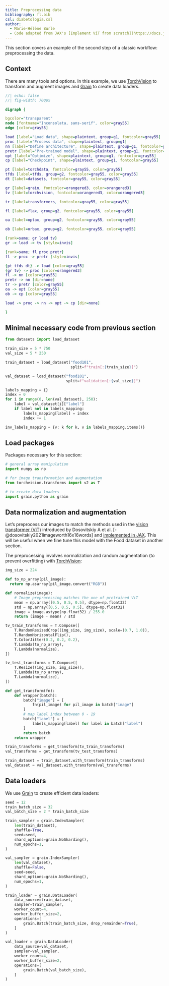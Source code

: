 ```yaml
---
title: Preprocessing data
bibliography: fl.bib
csl: diabetologia.csl
author:
  - Marie-Hélène Burle
  - Code adapted from JAX's [Implement ViT from scratch](https://docs.jaxstack.ai/en/latest/JAX_Vision_transformer.html)
---
```


:::{.def}

This section covers an example of the second step of a classic workflow: preprocessing the data.

:::

## Context

There are many tools and options. In this example, we use [TorchVision](https://github.com/pytorch/pytorch) to transform and augment images and [Grain](https://github.com/google/grain) to create data loaders.

```dot
//| echo: false
//| fig-width: 700px

digraph {

bgcolor="transparent"
node [fontname="Inconsolata, sans-serif", color=gray55]
edge [color=gray55]

load [label="Load data", shape=plaintext, group=g1, fontcolor=gray55]
proc [label="Process data", shape=plaintext, group=g1]
nn [label="Define architecture", shape=plaintext, group=g1, fontcolor=gray55]
pretr [label="Pre-trained model", shape=plaintext, group=g1, fontcolor=gray55]
opt [label="Optimize", shape=plaintext, group=g1, fontcolor=gray55]
cp [label="Checkpoint", shape=plaintext, group=g1, fontcolor=gray55]

pt [label=torchdata, fontcolor=gray55, color=gray55]
tfds [label=tfds, group=g2, fontcolor=gray55, color=gray55]
dt [label=datasets, fontcolor=gray55, color=gray55]

gr [label=grain, fontcolor=orangered3, color=orangered3]
tv [label=torchvision, fontcolor=orangered3, color=orangered3]

tr [label=transformers, fontcolor=gray55, color=gray55]

fl [label=flax, group=g2, fontcolor=gray55, color=gray55]

oa [label=optax, group=g2, fontcolor=gray55, color=gray55]

ob [label=orbax, group=g2, fontcolor=gray55, color=gray55]

{rank=same; gr load tv}
gr -> load -> tv [style=invis]

{rank=same; fl proc pretr}
fl -> proc -> pretr [style=invis]

{pt tfds dt} -> load [color=gray55]
{gr tv} -> proc [color=orangered3]
fl -> nn [color=gray55]
pretr -> nn [dir=none]
tr -> pretr [color=gray55]
oa -> opt [color=gray55]
ob -> cp [color=gray55]

load -> proc -> nn -> opt -> cp [dir=none]

}
```

:::{.callout-note collapse="true"}

## Minimal necessary code from previous section

```python
from datasets import load_dataset

train_size = 5 * 750
val_size = 5 * 250

train_dataset = load_dataset("food101",
                             split=f"train[:{train_size}]")

val_dataset = load_dataset("food101",
                           split=f"validation[:{val_size}]")

labels_mapping = {}
index = 0
for i in range(0, len(val_dataset), 250):
    label = val_dataset[i]["label"]
    if label not in labels_mapping:
        labels_mapping[label] = index
        index += 1

inv_labels_mapping = {v: k for k, v in labels_mapping.items()}
```

:::

## Load packages

Packages necessary for this section:

```python
# general array manipulation
import numpy as np

# for image transformation and augmentation
from torchvision.transforms import v2 as T

# to create data loaders
import grain.python as grain
```

## Data normalization and augmentation

Let's preprocess our images to match the methods used in the [vision transformer (ViT)](https://en.wikipedia.org/wiki/Vision_transformer) introduced by Dosovitskiy A et al. [-@dosovitskiy2021imageworth16x16words] and [implemented in JAX](https://github.com/google-research/vision_transformer/). This will be useful when we fine tune this model with the Food dataset in another section.

The preprocessing involves normalization and random augmentation (to prevent overfitting) with [TorchVision](https://github.com/pytorch/pytorch):

```python
img_size = 224

def to_np_array(pil_image):
  return np.asarray(pil_image.convert("RGB"))

def normalize(image):
    # Image preprocessing matches the one of pretrained ViT
    mean = np.array([0.5, 0.5, 0.5], dtype=np.float32)
    std = np.array([0.5, 0.5, 0.5], dtype=np.float32)
    image = image.astype(np.float32) / 255.0
    return (image - mean) / std

tv_train_transforms = T.Compose([
    T.RandomResizedCrop((img_size, img_size), scale=(0.7, 1.0)),
    T.RandomHorizontalFlip(),
    T.ColorJitter(0.2, 0.2, 0.2),
    T.Lambda(to_np_array),
    T.Lambda(normalize),
])

tv_test_transforms = T.Compose([
    T.Resize((img_size, img_size)),
    T.Lambda(to_np_array),
    T.Lambda(normalize),
])

def get_transform(fn):
    def wrapper(batch):
        batch["image"] = [
            fn(pil_image) for pil_image in batch["image"]
        ]
        # map label index between 0 - 19
        batch["label"] = [
            labels_mapping[label] for label in batch["label"]
        ]
        return batch
    return wrapper

train_transforms = get_transform(tv_train_transforms)
val_transforms = get_transform(tv_test_transforms)

train_dataset = train_dataset.with_transform(train_transforms)
val_dataset = val_dataset.with_transform(val_transforms)
```

## Data loaders

We use [Grain](https://github.com/google/grain) to create efficient data loaders:

```python
seed = 12
train_batch_size = 32
val_batch_size = 2 * train_batch_size

train_sampler = grain.IndexSampler(
    len(train_dataset),
    shuffle=True,
    seed=seed,
    shard_options=grain.NoSharding(),
    num_epochs=1,
)

val_sampler = grain.IndexSampler(
    len(val_dataset),
    shuffle=False,
    seed=seed,
    shard_options=grain.NoSharding(),
    num_epochs=1,
)

train_loader = grain.DataLoader(
    data_source=train_dataset,
    sampler=train_sampler,
    worker_count=4,
    worker_buffer_size=2,
    operations=[
        grain.Batch(train_batch_size, drop_remainder=True),
    ]
)

val_loader = grain.DataLoader(
    data_source=val_dataset,
    sampler=val_sampler,
    worker_count=4,
    worker_buffer_size=2,
    operations=[
        grain.Batch(val_batch_size),
    ]
)
```
